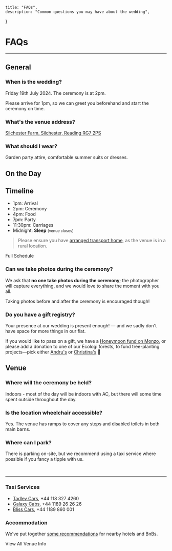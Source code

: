 
    title: "FAQs",
    description: "Common questions you may have about the wedding",
}

# FAQs
---

## General

### When is the wedding?
Friday 19th July 2024. The ceremony is at 2pm.

Please arrive for 1pm, so we can greet you beforehand and start the ceremony on time.

### What's the venue address?
[Silchester Farm, Silchester, Reading RG7 2PS](https://maps.app.goo.gl/QZRks6AKDg4gbYSx7)

### What should I wear?
Garden party attire, comfortable summer suits or dresses.



## On the Day

## Timeline

- 1pm: Arrival
- 2pm: Ceremony
- 4pm: Food
- 7pm: Party
- 11:30pm: Carriages
- Midnight: **Sleep** <small>(venue closes)</small>

> Please ensure you have [arranged transport home](/venue), as the venue is in a rural location.

<Link className={`!mt-8 !mb-12`} href={'/schedule'}>Full Schedule</Link>

### Can we take photos during the ceremony?
We ask that **no one take photos during the ceremony**; the photographer will capture everything, and we would love to share the moment with you all.

Taking photos before and after the ceremony is encouraged though!

[//]: # ()
[//]: # (### I have dietary restrictions, what’s the best way to communicate that with you?)

[//]: # (We want to ensure you enjoy your time and meal on our wedding day; please make sure [your RSVP]&#40;/account&#41; has your dietary needs included.)

### Do you have a gift registry?
Your presence at our wedding is present enough! — and we sadly don't have space for more things in our flat.

If you would like to pass on a gift, we have a [Honeymoon fund on Monzo](https://monzo.me/andrudunn?d=Honeymoon%20Fund), or please add a donation to one of our Ecologi forests, to fund tree-planting projects—pick either [Andru's](https://dunn.wtf/ecologi) or [Christina's](https://ecologi.com/christinamankellow) 🌲

## Venue

### Where will the ceremony be held?
Indoors - most of the day will be indoors with AC, but there will some time spent outside throughout the day.

### Is the location wheelchair accessible?
Yes. The venue has ramps to cover any steps and disabled toilets in both main barns.

### Where can I park?
There is parking on-site, but we recommend using a taxi service where possible if you fancy a tipple with us.

<br />
<hr style={{borderColor: 'rgb(30 30 30)'}} />

### Taxi Services
- [Tadley Cars](https://www.tadleycarsprivatehire.co.uk/), +44 118 327 4260
- [Galaxy Cabs](https://galaxy-cars.co.uk/), +44 1189 26 26 26
- [Bliss Cars](https://www.blisscars247.com/), +44 1189 860 001

### Accommodation
We've put together [some recommendations](/venue) for nearby hotels and BnBs.

<Link className={`!mt-8 !mb-12`} href={'/venue'}>View All Venue Info</Link>


<KeyLinks faqs={false} addContainer={false} />
<TokenCookie />